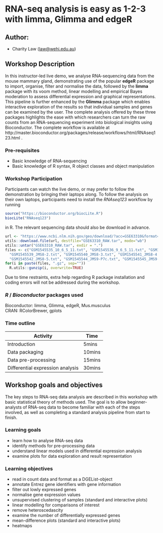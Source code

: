 # RNA-seq analysis is easy as 1-2-3 with limma, Glimma and edgeR

## Author: 
* Charity Law (<law@wehi.edu.au>)

## Workshop Description

In this instructor-led live demo, we analyse RNA-sequencing data from the mouse mammary gland, demonstrating use of the popular **edgeR** package to import, organise, filter and normalise the data, followed by the **limma** package with its voom method, linear modelling and empirical Bayes moderation to assess differential expression and graphical representations. This pipeline is further enhanced by the **Glimma** package which enables interactive exploration of the results so that individual samples and genes can be examined by the user. The complete analysis offered by these three packages highlights the ease with which researchers can turn the raw counts from an RNA-sequencing experiment into biological insights using Bioconductor. The complete workflow is available at http://master.bioconductor.org/packages/release/workflows/html/RNAseq123.html .

### Pre-requisites

* Basic knowledge of RNA-sequencing 
* Basic knowledge of R syntax, R object classes and object manipulation

### Workshop Participation

Participants can watch the live demo, or may prefer to follow the demonstration by bringing their laptops along. To follow the analysis on their own laptops, participants need to install the *RNAseq123* workflow by running

```r
source("https://bioconductor.org/biocLite.R")  
biocLite("RNAseq123")
```

in R. The relevant sequencing data should also be download in advance.

```r
url <- "https://www.ncbi.nlm.nih.gov/geo/download/?acc=GSE63310&format=file"  
utils::download.file(url, destfile="GSE63310_RAW.tar", mode="wb")   
utils::untar("GSE63310_RAW.tar", exdir = ".")  
files <- c("GSM1545535_10_6_5_11.txt", "GSM1545536_9_6_5_11.txt", "GSM1545538_purep53.txt",
  "GSM1545539_JMS8-2.txt", "GSM1545540_JMS8-3.txt", "GSM1545541_JMS8-4.txt",
  "GSM1545542_JMS8-5.txt", "GSM1545544_JMS9-P7c.txt", "GSM1545545_JMS9-P8c.txt")
for(i in paste(files, ".gz", sep=""))  
  R.utils::gunzip(i, overwrite=TRUE)  
```  

Due to time restraints, extra help regarding R package installation and coding errors will not be addressed during the workshop. 


### _R_ / _Bioconductor_ packages used

Bioconductor: limma, Glimma, edgeR, Mus.musculus  
CRAN: RColorBrewer, gplots

### Time outline

| Activity                     | Time |
|------------------------------|------|
| Introduction                 | 5mins  |
| Data packaging               | 10mins  |
| Data pre-processing          | 15mins  |
| Differential expression analysis | 30mins   |

## Workshop goals and objectives

The key steps to RNA-seq data analysis are described in this workshop with basic statistical theory of methods used. The goal is to allow beginner-analysts of RNA-seq data to become familiar with each of the steps involved, as well as completing a standard analysis pipeline from start to finish. 

### Learning goals

* learn how to analyse RNA-seq data
* identify methods for pre-processing data
* understand linear models used in differential expression analysis
* examine plots for data exploration and result representation

### Learning objectives

* read in count data and format as a DGEList-object
* annotate Entrez gene identifiers with gene information
* filter out lowly expressed genes
* normalise gene expression values
* unsupervised clustering of samples (standard and interactive plots)
* linear modelling for comparisons of interest
* remove heteroscedascity 
* examine the number of differentially expressed genes
* mean-difference plots (standard and interactive plots)
* heatmaps